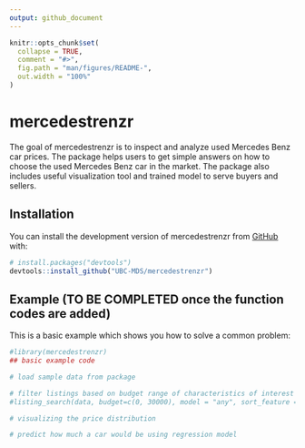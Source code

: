 ```yaml
---
output: github_document
---
```


<!-- README.md is generated from README.Rmd. Please edit that file -->

```r
knitr::opts_chunk$set(
  collapse = TRUE,
  comment = "#>",
  fig.path = "man/figures/README-",
  out.width = "100%"
)
```

# mercedestrenzr

<!-- badges: start -->
<!-- badges: end -->

The goal of mercedestrenzr is to inspect and analyze used Mercedes Benz car prices. The package helps users to get simple answers on how to choose the used Mercedes Benz car in the market. The package also includes useful visualization tool and trained model to serve buyers and sellers.

## Installation

You can install the development version of mercedestrenzr from [GitHub](https://github.com/) with:

``` r
# install.packages("devtools")
devtools::install_github("UBC-MDS/mercedestrenzr")
```

## Example (TO BE COMPLETED once the function codes are added)

This is a basic example which shows you how to solve a common problem:

```r
#library(mercedestrenzr)
## basic example code

# load sample data from package

# filter listings based on budget range of characteristics of interest
#listing_search(data, budget=c(0, 30000), model = "any", sort_feature = "odometer", ascending = TRUE)

# visualizing the price distribution

# predict how much a car would be using regression model

```


